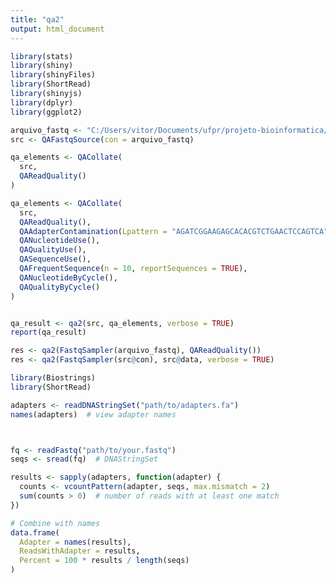 ```yaml
---
title: "qa2"
output: html_document
---
```


```R
library(stats)
library(shiny)
library(shinyFiles)
library(ShortRead)
library(shinyjs)
library(dplyr)
library(ggplot2)

arquivo_fastq <- "C:/Users/vitor/Documents/ufpr/projeto-bioinformatica/SRR27316221/SRR27316221.fastq"
src <- QAFastqSource(con = arquivo_fastq)

qa_elements <- QACollate(
  src,
  QAReadQuality()
)

qa_elements <- QACollate(
  src,
  QAReadQuality(),
  QAAdapterContamination(Lpattern = "AGATCGGAAGAGCACACGTCTGAACTCCAGTCA"),  # adapter example
  QANucleotideUse(),
  QAQualityUse(),
  QASequenceUse(),
  QAFrequentSequence(n = 10, reportSequences = TRUE),
  QANucleotideByCycle(),
  QAQualityByCycle()
)


qa_result <- qa2(src, qa_elements, verbose = TRUE)
report(qa_result)

res <- qa2(FastqSampler(arquivo_fastq), QAReadQuality())
res <- qa2(FastqSampler(src@con), src@data, verbose = TRUE)
```

```R
library(Biostrings)
library(ShortRead)

adapters <- readDNAStringSet("path/to/adapters.fa")
names(adapters)  # view adapter names



fq <- readFastq("path/to/your.fastq")
seqs <- sread(fq)  # DNAStringSet

results <- sapply(adapters, function(adapter) {
  counts <- vcountPattern(adapter, seqs, max.mismatch = 2)
  sum(counts > 0)  # number of reads with at least one match
})

# Combine with names
data.frame(
  Adapter = names(results),
  ReadsWithAdapter = results,
  Percent = 100 * results / length(seqs)
)
```

